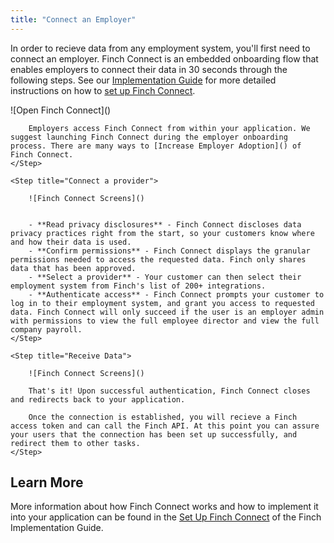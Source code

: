 ```yaml
---
title: "Connect an Employer"
---
```


In order to recieve data from any employment system, you'll first need to connect an employer. Finch Connect is an embedded onboarding flow that enables employers to connect their data in 30 seconds through the following steps.
See our [Implementation Guide]() for more detailed instructions on how to [set up Finch Connect]().



<Steps>
    <Step title="Open Finch Connect">
        ![Open Finch Connect]()


        Employers access Finch Connect from within your application. We suggest launching Finch Connect during the employer onboarding process. There are many ways to [Increase Employer Adoption]() of Finch Connect. 
    </Step>

    <Step title="Connect a provider">

        ![Finch Connect Screens]()


        - **Read privacy disclosures** - Finch Connect discloses data privacy practices right from the start, so your customers know where and how their data is used.
        - **Confirm permissions** - Finch Connect displays the granular permissions needed to access the requested data. Finch only shares data that has been approved.
        - **Select a provider** - Your customer can then select their employment system from Finch's list of 200+ integrations.
        - **Authenticate access** - Finch Connect prompts your customer to log in to their employment system, and grant you access to requested data. Finch Connect will only succeed if the user is an employer admin with permissions to view the full employee director and view the full company payroll.
    </Step>

    <Step title="Receive Data">

        ![Finch Connect Screens]()

        That's it! Upon successful authentication, Finch Connect closes and redirects back to your application. 

        Once the connection is established, you will recieve a Finch access token and can call the Finch API. At this point you can assure your users that the connection has been set up successfully, and redirect them to other tasks.
    </Step>

</Steps>

## Learn More

More information about how Finch Connect works and how to implement it into your application can be found in the  [Set Up Finch Connect](/docs/Implementation-Guide/Connect/Set-Up-Finch-Connect) of the Finch Implementation Guide.